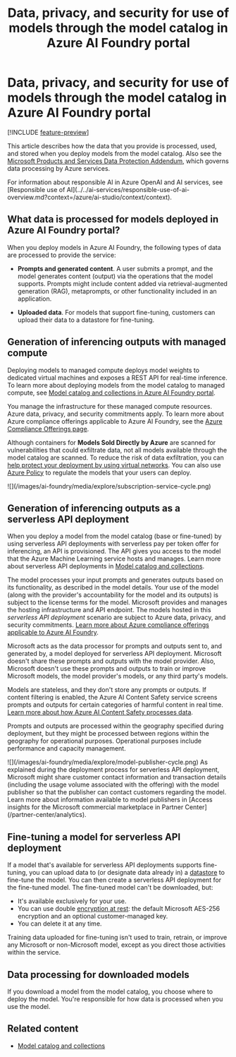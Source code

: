 ﻿---
title: "Data, privacy, and security for use of models through the model catalog in Azure AI Foundry portal"
description: Get details about how data that customers provide is processed, used, and stored when a user deploys a model from the model catalog.
#Customer intent: As a data scientist, I want to learn about data privacy and security for use of models in the model catalog.
---
# Data, privacy, and security for use of models through the model catalog in Azure AI Foundry portal

[!INCLUDE [feature-preview](../includes/feature-preview)]

This article describes how the data that you provide is processed, used, and stored when you deploy models from the model catalog. Also see the [Microsoft Products and Services Data Protection Addendum](https://aka.ms/DPA), which governs data processing by Azure services.

<Info>
For information about responsible AI in Azure OpenAI and AI services, see [Responsible use of AI](../../ai-services/responsible-use-of-ai-overview.md?context=/azure/ai-studio/context/context).
</Info>

## What data is processed for models deployed in Azure AI Foundry portal?

When you deploy models in Azure AI Foundry, the following types of data are processed to provide the service:

* **Prompts and generated content**. A user submits a prompt, and the model generates content (output) via the operations that the model supports. Prompts might include content added via retrieval-augmented generation (RAG), metaprompts, or other functionality included in an application.

* **Uploaded data**. For models that support fine-tuning, customers can upload their data to a datastore for fine-tuning.

## Generation of inferencing outputs with managed compute

Deploying models to managed compute deploys model weights to dedicated virtual machines and exposes a REST API for real-time inference. To learn more about deploying models from the model catalog to managed compute, see [Model catalog and collections in Azure AI Foundry portal](model-catalog-overview).

You manage the infrastructure for these managed compute resources. Azure data, privacy, and security commitments apply. To learn more about Azure compliance offerings applicable to Azure AI Foundry, see the [Azure Compliance Offerings page](https://servicetrust.microsoft.com/DocumentPage/7adf2d9e-d7b5-4e71-bad8-713e6a183cf3).

Although containers for **Models Sold Directly by Azure** are scanned for vulnerabilities that could exfiltrate data, not all models available through the model catalog are scanned. To reduce the risk of data exfiltration, you can [help protect your deployment by using virtual networks](configure-managed-network). You can also use [Azure Policy](../../ai-services/policy-reference) to regulate the models that your users can deploy.

<Frame>
    ![](/images/ai-foundry/media/explore/subscription-service-cycle.png)
</Frame>

## Generation of inferencing outputs as a serverless API deployment

When you deploy a model from the model catalog (base or fine-tuned) by using serverless API deployments with serverless pay per token offer for inferencing, an API is provisioned. The API gives you access to the model that the Azure Machine Learning service hosts and manages. Learn more about serverless API deployments in [Model catalog and collections](./model-catalog-overview).

The model processes your input prompts and generates outputs based on its functionality, as described in the model details. Your use of the model (along with the provider's accountability for the model and its outputs) is subject to the license terms for the model. Microsoft provides and manages the hosting infrastructure and API endpoint. The models hosted in this *serverless API deployment* scenario are subject to Azure data, privacy, and security commitments. [Learn more about Azure compliance offerings applicable to Azure AI Foundry](https://servicetrust.microsoft.com/DocumentPage/7adf2d9e-d7b5-4e71-bad8-713e6a183cf3).

Microsoft acts as the data processor for prompts and outputs sent to, and generated by, a model deployed for serverless API deployment. Microsoft doesn't share these prompts and outputs with the model provider. Also, Microsoft doesn't use these prompts and outputs to train or improve Microsoft models, the model provider's models, or any third party's models.

Models are stateless, and they don't store any prompts or outputs. If content filtering is enabled, the Azure AI Content Safety service screens prompts and outputs for certain categories of harmful content in real time. [Learn more about how Azure AI Content Safety processes data](/azure/ai-foundry/responsible-ai/content-safety/data-privacy).

Prompts and outputs are processed within the geography specified during deployment, but they might be processed between regions within the geography for operational purposes. Operational purposes include performance and capacity management.

<Frame>
    ![](/images/ai-foundry/media/explore/model-publisher-cycle.png)
</Frame>

<Note>
As explained during the deployment process for serverless API deployment, Microsoft might share customer contact information and transaction details (including the usage volume associated with the offering) with the model publisher so that the publisher can contact customers regarding the model. Learn more about information available to model publishers in [Access insights for the Microsoft commercial marketplace in Partner Center](/partner-center/analytics).
</Note>

## Fine-tuning a model for serverless API deployment 

If a model that's available for serverless API deployments supports fine-tuning, you can upload data to (or designate data already in) a [datastore](../concepts/connections.md#connections-to-datastores) to fine-tune the model. You can then create a serverless API deployment for the fine-tuned model. The fine-tuned model can't be downloaded, but:

* It's available exclusively for your use.
* You can use double [encryption at rest](../openai/encrypt-data-at-rest): the default Microsoft AES-256 encryption and an optional customer-managed key.
* You can delete it at any time.

Training data uploaded for fine-tuning isn't used to train, retrain, or improve any Microsoft or non-Microsoft model, except as you direct those activities within the service.

## Data processing for downloaded models

If you download a model from the model catalog, you choose where to deploy the model. You're responsible for how data is processed when you use the model.

## Related content

* [Model catalog and collections](model-catalog-overview)
